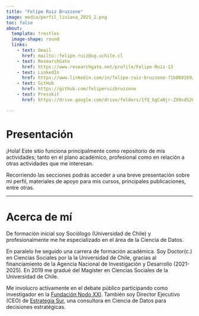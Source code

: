 ```yaml
---
title: "Felipe Ruiz Bruzzone"
image: media/perfil_liviana_2025_2.png
toc: false
about:
  template: trestles
  image-shape: round
  links:
    - text: Gmail
      href: mailto::felipe.ruiz@ug.uchile.cl
    - text: ResearchGate
      href: https://www.researchgate.net/profile/Felipe-Ruiz-13     
    - text: LinkedIn
      href: https://www.linkedin.com/in/felipe-ruiz-bruzzone-71b068169/
    - text: GitHub
      href: https://github.com/feliperuizbruzzone
    - text: Presskit
      href: https://drive.google.com/drive/folders/1fQ_6gCaNjr-ZX9sd52G4ECb6YAbibBf8?usp=sharing  

---
```

# Presentación

¡Hola! Este sitio funciona principalmente como repositorio de mis actividades; tanto en el plano académico, profesional como en relación a otras actividades que me interesan. 

Recorriendo las secciones podrás acceder a una breve presentación sobre mi perfil, materiales de apoyo para mis cursos, principales publicaciones, entre otras.

---
# Acerca de mí
De formación inicial soy Sociólogo (Universidad de Chile) y profesionalmente me he especializado en el área de la Ciencia de Datos.

En paralelo he seguido una carrera de formación académica. Soy Doctor(c.) en Ciencias Sociales por la la Universidad de Chile, gracias al financiamiento de la Agencia Nacional de Investigación y Desarrollo (2021-2025). En 2019 me gradué del Magíster en Ciencias Sociales de la Universidad de Chile.

Me involucro activamente en el debate público participando como investigador en la [Fundación Nodo XXI](https://www.nodoxxi.cl/). También soy Director Ejecutivo (CEO) de [Estrategia Sur](https://estrategiasur.cl/), una consultora en Ciencia de Datos para decisiones estratégicas.